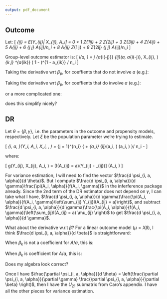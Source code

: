 ```yaml
---
output: pdf_document
---
```


## Outcome

Let:
\[
\mu_{ij} = E[Y_{ij}| X_{ij}, A_i] = \beta_0 + \beta_1 Z_{1ij} + \beta_2 Z_{2ij} + \beta_3 Z_{3ij} + \beta_4 Z_{4ij} + \beta_5 A_{ij} + \beta_6 \sum_{j \neq j} A_{ij}/n_i + \beta_8 A_{ij} Z_{1ij} + \beta_8 Z_{2ij} \sum_{j \neq j} A_{ij}/n_i 
\]

Group-level outcome estimator is:
\[
\mu_i(a, \alpha) = \sum_j \sum_{a_{i(-j)}} \mu_{ij}(a, a_{i(-j)}, X_{ij}, \beta) \prod_{k \neq j} \alpha^{a_{ik}} ( 1 - \alpha )^{1 - a_{ik}} / n_i
\]

Taking the derivative wrt $\beta_p$, for coeffients that do not involve $a$ (e.g.):

\begin{align*}
\frac{\partial \mu_i(a, \alpha)}{\partial \beta_2} &= \sum_j \sum_{a_{i(-j)}} Z_{1ij} \prod_{k \neq j} \alpha^{a_{ik}} ( 1 - \alpha )^{1 - a_{ik}} / n_i \\
& = \sum_j  Z_{1ij}/ n_i
\end{align*}

Taking the derivative wrt $\beta_p$, for coeffients that do involve $a$ (e.g.):

\begin{align*}
\frac{\partial \mu_i(a, \alpha)}{\partial \beta_5} =&\sum_j \sum_{a_{i(-j)}} a \prod_{k \neq j} \alpha^{a_{ik}} ( 1 - \alpha )^{1 - a_{ik}}/ n_i \\
& = \sum_j  a / n_i = a
\end{align*}

or a more complicated one: 

\begin{align*}
\frac{\partial \mu_i(a, \alpha)}{\partial \beta_6} = &\sum_j \sum_{a_{i(-j)}} \left( \sum_{j \neq j} a_{ij}/n_i \right)   \prod_{k \neq j} \alpha^{a_{ik}} ( 1 - \alpha )^{1 - a_{ik}} / n_i \\
\end{align*}
does this simplify nicely?


\newpage

## DR

Let $\theta = \{ \beta, \gamma\}$, i.e. the parameters in the outcome and propensity models, respectively. Let $\xi$ be the population parameter we're trying to estimate.

\[
\psi_{i, a, \alpha}(Y_i, A_i, X_i, \theta, \xi) = \sum_{j = 1}^{n_i} \left\{ \frac{g(Y_{ij}, X_{ij}, A_i, \alpha)}{f(A_i, \gamma)} + \sum_{a_i} \mu_{ij}(a_i, \beta) \pi(a_i, \alpha) \right\}/ n_i - \xi
\]

where:

\[
g(Y_{ij}, X_{ij}, A_i, \alpha) = [I(A_{ij} = a)(Y_{ij} - \mu_{ij})] \pi(A_i, \alpha)
\]

For variance estimation, I will need to find the vector $\frac{d \psi_{i, a, \alpha}}{d \theta}$. But I compute $\frac{d \psi_{i, a, \alpha}}{d \gamma}\frac{\pi(A_i, \alpha)}{f(A_i, \gamma)}$ in the inferference package already. 
Since the 2nd term of the DR estimator does not depend on $\gamma$, I can take what I have, $\frac{d \psi_{i, a, \alpha}}{d \gamma}\frac{\pi(A_i, \alpha)}{f(A_i, \gamma}\left(\sum_{ij} Y_{ij}I(A_{ij} = a)\right)$, and subtract $\frac{d \psi_{i, a, \alpha}}{d \gamma}\frac{\pi(A_i, \alpha)}{f(A_i, \gamma)}\left(\sum_{ij}I(A_{ij} = a) \mu_{ij} \right)$ to get $\frac{d \psi_{i, a, \alpha}}{d \gamma}$.

What about the derivative w.r.t $\beta$? For a linear outcome model ($\mu = X\beta$), I think $\frac{d \psi_{i, a, \alpha}}{d \beta}$ is straightforward:
\begin{align*}
\frac{d \psi_{i, a, \alpha}}{d \beta_k} &= \frac{d}{d\beta_k} \left\{ \sum_{j} \left[ I(A_{ij} = a) (Y_{ij} - X_{ij}\beta) \frac{\pi(A_{i(-j)}, \alpha)}{f(A_i, \gamma)} + \sum_{a_{i(-j)}} (X_{ij} \beta) \pi(a_{i(-j)}, \alpha) \right]\right\}/n_i \\
&= \sum_{j} \left[  - I(A_{ij} = a)X_{ijk} \frac{\pi(A_{i(-j)}, \alpha)}{f(A_i, \gamma)} + \sum_{a_{i(-j)}}  X_{ijk} \pi(a_{i(-j)}, \alpha) \right]/ n_i \\
\end{align*}

When $\beta_k$ is not a coefficient for $A/a$, this is:
\begin{align*}
&= \sum_{j} \left[  X_{ijk} \left( \sum_{a_{i(-j)}} \pi(a_{i(-j)}, \alpha) - \frac{I(A_{ij} = a)\pi(A_{i(-j)}, \alpha)}{f(A_i, \gamma)} \right) \right] / n_i \\
&=  \sum_{j} \left[  X_{ijk} \left(1 - \frac{I(A_{ij} = a)\pi(A_{i(-j)}, \alpha)}{f(A_i, \gamma)}\right)   \right] / n_i \\
\end{align*}

When $\beta_k$ is coefficient for  $A/a$, this is:
\begin{align*}
&= \sum_{j} \left[ \left( \sum_{a_{i(-j)}} a \pi(a_{i(-j)}, \alpha) - A_{ij} \frac{I(A_{ij} = a)\pi(A_{i(-j)}, \alpha)}{f(A_i, \gamma)} \right) \right] / n_i \\
&=  \sum_{j} \left[  a - A_{ij} \frac{I(A_{ij} = a)\pi(A_{i(-j)}, \alpha)}{f(A_i, \gamma)}  \right] / n_i \\
\end{align*}


Does my algebra look correct?

Once I have $\frac{\partial \psi_{i, a, \alpha}}{d \theta} = \left(\frac{\partial \psi_{i, a, \alpha}}{\partial \gamma} \frac{\partial \psi_{i, a, \alpha}}{\partial \beta} \right)$, then I have the $U_{21}$ submatrix from Caro's appendix. I have all the other pieces for variance estimation.
